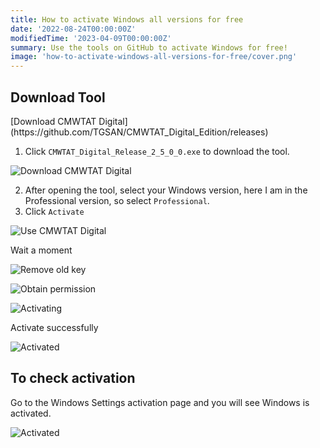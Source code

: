 ```yaml
---
title: How to activate Windows all versions for free
date: '2022-08-24T00:00:00Z'
modifiedTime: '2023-04-09T00:00:00Z'
summary: Use the tools on GitHub to activate Windows for free!
image: 'how-to-activate-windows-all-versions-for-free/cover.png'
---
```


## Download Tool

<Callout icon='🔗' type='info'>
  [Download CMWTAT
  Digital](https://github.com/TGSAN/CMWTAT_Digital_Edition/releases)
</Callout>

1. Click `CMWTAT_Digital_Release_2_5_0_0.exe` to download the tool.

![Download CMWTAT Digital](</static/images/blog/how-to-activate-windows-all-versions-for-free/step(1).png>)

2. After opening the tool, select your Windows version, here I am in the Professional version, so select `Professional`.
3. Click `Activate`

![Use CMWTAT Digital](</static/images/blog/how-to-activate-windows-all-versions-for-free/step(2-3).png>)

Wait a moment

![Remove old key](</static/images/blog/how-to-activate-windows-all-versions-for-free/activating(1).png>)

![Obtain permission](</static/images/blog/how-to-activate-windows-all-versions-for-free/activating(2).png>)

![Activating](</static/images/blog/how-to-activate-windows-all-versions-for-free/activating(3).png>)

Activate successfully

![Activated](</static/images/blog/how-to-activate-windows-all-versions-for-free/activating(4).png>)

## To check activation

Go to the Windows Settings activation page and you will see Windows is activated.

![Activated](/static/images/blog/how-to-activate-windows-all-versions-for-free/activated.png)
